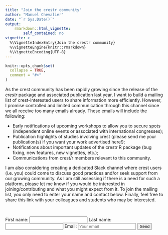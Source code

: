 ```yaml
---
title: "Join the crestr community"
author: "Manuel Chevalier"
date: "`r Sys.Date()`"
output:
    rmarkdown::html_vignette:
        self_contained: no
vignette: >
  %\VignetteIndexEntry{Join the crestr community}
  %\VignetteEngine{knitr::rmarkdown}
  %\VignetteEncoding{UTF-8}
---
```


```r
knitr::opts_chunk$set(
  collapse = TRUE,
  comment = "#>"
)
```





As the crest community has been rapidly growing since the release of the _crestr_ package and associated publication last year, I want to build a mailing list of crest-interested users to share information more efficiently. However, I promise controlled and limited communication through this channel since we all receive too many emails already. These emails will include the following:

- Early notifications of upcoming workshops to allow you to secure spots (independent online events or associated with international congresses);
- Publication highlights of studies involving crest (please send me your publication(s) if you want your work advertised here!);
- Notifications about important updates of the crestr R package (bug fixing, new features, new vignettes, etc.);
- Communications from crest/r members relevant to this community.


I am also considering creating a dedicated Slack channel where crest users (i.e. you) could come to discuss good practices and/or seek support from our growing community. As I am still assessing if there is a need for such a platform, please let me know if you would be interested in joining/contributing and what you might expect from it. To join the mailing list, you only need to enter your name and contact below. Finally, feel free to share this link with your colleagues and students who may be interested.

<br >


<form action="https://formspree.io/f/xdovbpaw" method="POST" >
    First name: <input type="text" name="First name" placehold="Your name">
    Last name: <input type="text" name="Last name" placehold="Your name">
    Email: <input type="email" name="_replyto" placeholder="Your email">
    <input type="submit" value="Send">
    <input type="hidden" name="_subject" value="New member crest/r mailing list" />
</form>



<br >
